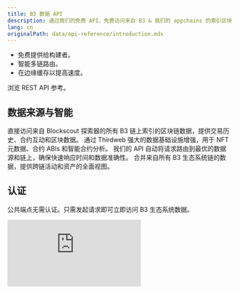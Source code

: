 ```yaml
---
title: B3 数据 API
description: 通过我们的免费 API，免费访问来自 B3 & 我们的 appchains 的索引区块链数据。
lang: cn
originalPath: data/api-reference/introduction.mdx
---
```

- 免费提供给构建者。
- 智能多链路由。
- 在边缘缓存以提高速度。

<Card href="/data/api-reference/blockscout/get-transactions" icon="database" horizontal arrow="true">
  浏览 REST API 参考。
</Card>

## 数据来源与智能

<Steps>
  <Step title="Blockscout 集成">
    直接访问来自 Blockscout 探索器的所有 B3 链上索引的区块链数据，提供交易历史、合约互动和区块数据。
  </Step>
  <Step title="Thirdweb 数据层">
    通过 Thirdweb 强大的数据基础设施增强，用于 NFT 元数据、合约 ABIs 和智能合约分析。
  </Step>
  <Step title="智能路由">
    我们的 API 自动将请求路由到最优的数据源和链上，确保快速响应时间和数据准确性。
  </Step>
  <Step title="统一生态系统视图">
    合并来自所有 B3 生态系统链的数据，提供跨链活动和资产的全面视图。
  </Step>
</Steps>

## 认证

公共端点无需认证。只需发起请求即可立即访问 B3 生态系统数据。

 <iframe
   className="w-full aspect-video rounded-xl"
    src="https://customer-gg6qs7nm5ue94t64.cloudflarestream.com/d845106913b3bb0f82bac6dacf10edf6/iframe?muted=true&loop=true&autoplay=true&poster=https%3A%2F%2Fcustomer-gg6qs7nm5ue94t64.cloudflarestream.com%2Fd845106913b3bb0f82bac6dacf10edf6%2Fthumbnails%2Fthumbnail.jpg%3Ftime%3D%26height%3D600"
    title="B3 数据 API"
    frameBorder="0"
  allow="accelerometer; autoplay; clipboard-write; encrypted-media; gyroscope; picture-in-picture"
  allowFullScreen
  ></iframe>

